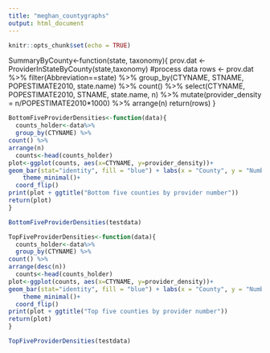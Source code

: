 ```yaml
---
title: "meghan_countygraphs"
output: html_document
---
```


```r
knitr::opts_chunk$set(echo = TRUE)
```

SummaryByCounty<-function(state, taxonomy){
  prov.dat <- ProviderInStateByCounty(state,taxonomy)
  #process data
  rows <- prov.dat %>%
    filter(Abbreviation==state) %>%
    group_by(CTYNAME, STNAME, POPESTIMATE2010, state.name) %>%
    count() %>%
    select(CTYNAME, POPESTIMATE2010, STNAME, state.name, n) %>%
    mutate(provider_density = n/POPESTIMATE2010*1000) %>%
    arrange(n)
  return(rows)
}

```r
BottomFiveProviderDensities<-function(data){
  counts_holder<-data%>%
  group_by(CTYNAME) %>% 
count() %>%
arrange(n) 
  counts<-head(counts_holder)
plot<-ggplot(counts, aes(x=CTYNAME, y=provider_density))+
geom_bar(stat="identity", fill = "blue") + labs(x = "County", y = "Number of providers")+
    theme_minimal()+
  coord_flip()
print(plot + ggtitle("Bottom five counties by provider number"))
return(plot)
}

BottomFiveProviderDensities(testdata)
```

```r
TopFiveProviderDensities<-function(data){
  counts_holder<-data%>%
  group_by(CTYNAME) %>% 
count() %>%
arrange(desc(n)) 
  counts<-head(counts_holder)
plot<-ggplot(counts, aes(x=CTYNAME, y=provider_density))+
geom_bar(stat="identity", fill = "blue") + labs(x = "County", y = "Number of providers")+
    theme_minimal()+ 
  coord_flip()
print(plot + ggtitle("Top five counties by provider number"))
return(plot)
}

TopFiveProviderDensities(testdata)
```


